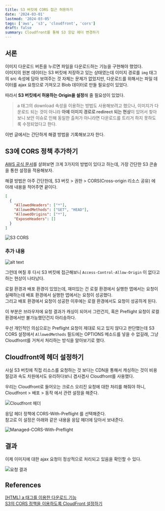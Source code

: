 ```yaml
---
title: S3 버킷에 CORS 접근 허용하기
date: '2024-03-01'
lastmod: '2024-03-05'
tags: ['aws', 's3', 'cloudfront', 'cors']
draft: false
summary: Cloudfront를 통해 S3 응답 헤더 변경하기
---
```


## 서론

이미지 다운로드 버튼을 누르면 파일을 다운로드하는 기능을 구현해야 했었다.  
이미지의 원본 데이터는 S3 버킷에 저장하고 있는 상태였는데 이미지 경로를 `img` 태그의 src 속성에 담아 보여주는 것 자체는 문제가 없었지만, 다운로드를 위해서는 파일 데이터를 ajax 요청으로 가져오고 Blob 데이터로 만들 필요성이 있었다.

따라서 **S3 버킷에서 허용하는 Origin을 설정**해 줄 필요성이 있었다.

> a 태그의 download 속성을 이용하는 방법도 사용해보려고 했으나, 이미지가 다운로드 되는 것이 아니라 **아예 이미지 경로로 redirect 되는 현상**이 있어서 찾아보니 보안 이슈로 인해 동일한 출처가 아니라면 다운로드를 트리거 하지 못하도록 수정되었다고 한다.

이번 글에서는 간단하게 해결 방법을 기록해보고자 한다.

## S3에 CORS 정책 추가하기

[AWS 공식 문서](https://docs.aws.amazon.com/ko_kr/AmazonS3/latest/userguide/enabling-cors-examples.html?icmpid=docs_amazons3_console)를 살펴보면 크게 3가지의 방법이 있다고 하는데, 가장 간단한 S3 콘솔을 통한 설정을 적용해보자.

해결 방법은 아주 간단한데, S3 버킷 > 권한 > CORS(Cross-origin 리소스 공유) 에 아래 내용을 적어주면 끝이다.

```json
[
  {
    "AllowedHeaders": ["*"],
    "AllowedMethods": ["GET", "HEAD"],
    "AllowedOrigins": ["*"],
    "ExposeHeaders": []
  }
]
```

![S3 CORS](/static/images/2024/03/s3-cors/image.png)

### 추가 내용

![alt text](/static/images/2024/03/s3-cors/image-2.png)

그런데 며칠 후 다시 S3 버킷에 접근해보니 `Access-Control-Allow-Origin` 이 없다고 하는 현상이 나타났다.

로컬 환경과 배포 환경이 있었는데, 재미있는 건 로컬 환경에서 실행한 앱에서는 요청이 실패하는데 배포 환경에서 실행한 앱에서는 요청이 성공했다.  
그리고 배포 환경에서 요청이 성공한 이후에는 로컬 환경에서도 요청이 성공하게 된다.

이 부분은 브라우저에 요청 결과가 캐싱이 되어서 그런건지, 혹은 Preflight 요청이 로컬 환경에서만 불가능했던건지 아리송하다.

우선 개인적인 의심으로는 Preflight 요청이 제대로 되고 있지 않다고 판단했는데 S3 CORS 설정에서 `AllowedMethods` 필드에는 OPTIONS 메소드를 넣을 수 없길래, 그냥 Cloudfront를 거쳐서 처리하는 방식을 알아보기로 했다.

## Cloudfront에 헤더 설정하기

사실 S3 버킷에 직접 리소스를 요청하는 것 보다는 CDN을 통해서 캐싱하는 것이 비용 절감과 속도 차원에서도 유리하다보니 겸사겸사 Cloudfront를 사용했다.

우리는 Cloudfront로 들어오는 크로스 오리진 요청에 대한 처리를 해줘야 하니, Cloudfront > 배포 > 동작 에서 관련 설정을 해준다.

![Cloudfront 헤더](/static/images/2024/03/s3-cors/image-1.png)

응답 헤더 정책에 CORS-With-Preflight 를 선택해준다.  
참고로 이 설정은 아래와 같은 내용을 응답 헤더에 담아서 보내준다.

![Managed-CORS-With-Preflight](/static/images/2024/03/s3-cors/image-3.png)

## 결과

이제 이미지에 대한 ajax 요청이 정상적으로 처리되고 있음을 확인할 수 있다.

![요청 결과](/static/images/2024/03/s3-cors/image-4.png)

## References

[[HTML] a 태그를 이용한 다운로드 기능](https://redk.tistory.com/70)  
[S3의 CORS 정책을 이용하도록 CloudFront 설정하기](https://bigboss.dev/2021/11/cloudfront-settings-to-use-s3-cors/)
